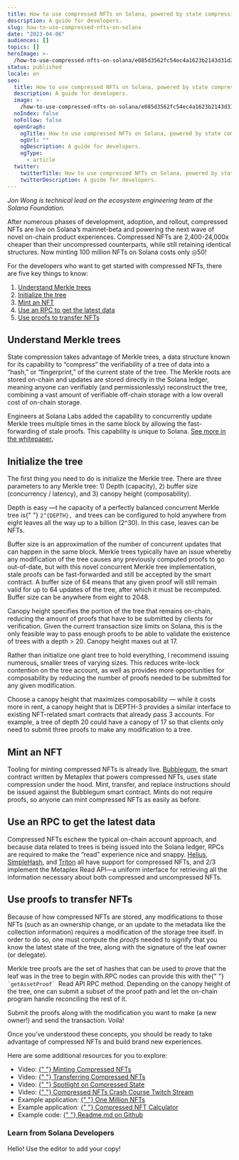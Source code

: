 ```yaml
---
title: How to use compressed NFTs on Solana, powered by state compression
description: A guide for developers.
slug: how-to-use-compressed-nfts-on-solana
date: "2023-04-06"
audiences: []
topics: []
heroImage: >-
  /how-to-use-compressed-nfts-on-solana/e085d3562fc54ec4a1623b2143d31d2d.png
status: published
locale: en
seo:
  title: How to use compressed NFTs on Solana, powered by state compression
  description: A guide for developers.
  image: >-
    /how-to-use-compressed-nfts-on-solana/e085d3562fc54ec4a1623b2143d31d2d.png
  noIndex: false
  noFollow: false
  openGraph:
    ogTitle: How to use compressed NFTs on Solana, powered by state compression
    ogUrl: ""
    ogDescription: A guide for developers.
    ogType:
      - article
  twitter:
    twitterTitle: How to use compressed NFTs on Solana, powered by state compression
    twitterDescription: A guide for developers.
---
```


_Jon Wong is technical lead on the ecosystem engineering team at the Solana Foundation._

After numerous phases of development, adoption, and rollout, compressed NFTs are live on Solana’s mainnet-beta and powering the next wave of novel on-chain product experiences. Compressed NFTs are 2,400-24,000x cheaper than their uncompressed counterparts, while still retaining identical structures. Now minting 100 million NFTs on Solana costs only ◎50!

<YouTube videoId="A_U1Nd41vPc" />

For the developers who want to get started with compressed NFTs, there are five key things to know:

1.  [Understand Merkle trees](https://solana.com/news/how-to-use-compressed-nfts-on-solana#understand-merkle-trees)
2.  [Initialize the tree](https://solana.com/news/how-to-use-compressed-nfts-on-solana#initialize-tree)
3.  [Mint an NFT](https://solana.com/news/how-to-use-compressed-nfts-on-solana#mint-an-nft)
4.  [Use an RPC to get the latest data](https://solana.com/news/how-to-use-compressed-nfts-on-solana#rpc)
5.  [Use proofs to transfer NFTs](https://solana.com/news/how-to-use-compressed-nfts-on-solana#proofs)

## Understand Merkle trees

State compression takes advantage of Merkle trees, a data structure known for its capability to “compress” the verifiability of a tree of data into a “hash,” or “fingerprint,” of the current state of the tree. The Merkle roots are stored on-chain and updates are stored directly in the Solana ledger, meaning anyone can verifiably (and permissionlessly) reconstruct the tree, combining a vast amount of verifiable off-chain storage with a low overall cost of on-chain storage.

Engineers at Solana Labs added the capability to concurrently update Merkle trees multiple times in the same block by allowing the fast-forwarding of stale proofs. This capability is unique to Solana. [See more in the whitepaper.](https://drive.google.com/file/d/1BOpa5OFmara50fTvL0VIVYjtg-qzHCVc/view)

<h2>Initialize the tree</h2>
<p>
  The first thing you need to do is initialize the Merkle tree. There are three
  parameters to any Merkle tree: 1) Depth (capacity), 2) buffer size
  (concurrency / latency), and 3) canopy height (composability).
</p>
<p>
  Depth is easy —t he capacity of a perfectly balanced concurrent Merkle tree is{" "}
  <code>2^{DEPTH}, </code>and trees can be configured to hold anywhere from
  eight leaves all the way up to a billion (2^30). In this case, leaves can be
  NFTs.
</p>
<p>
  Buffer size is an approximation of the number of concurrent updates that can
  happen in the same block. Merkle trees typically have an issue whereby any
  modification of the tree causes any previously computed proofs to go
  out-of-date, but with this novel concurrent Merkle tree implementation, stale
  proofs can be fast-forwarded and still be accepted by the smart contract. A
  buffer size of 64 means that any given proof will still remain valid for up to
  64 updates of the tree, after which it must be recomputed. Buffer size can be
  anywhere from eight to 2048.
</p>
<p>
  Canopy height specifies the portion of the tree that remains on-chain,
  reducing the amount of proofs that have to be submitted by clients for
  verification. Given the current transaction size limits on Solana, this is the
  only feasible way to pass enough proofs to be able to validate the existence
  of trees with a depth &gt; 20. Canopy height maxes out at 17.
</p>
<p>
  Rather than initialize one giant tree to hold everything, I recommend issuing
  numerous, smaller trees of varying sizes. This reduces write-lock contention
  on the tree account, as well as provides more opportunities for composability
  by reducing the number of proofs needed to be submitted for any given
  modification.
</p>
<p>
  Choose a canopy height that maximizes composability — while it costs more in
  rent, a canopy height that is DEPTH-3 provides a similar interface to existing
  NFT-related smart contracts that already pass 3 accounts. For example, a tree
  of depth 20 could have a canopy of 17 so that clients only need to submit
  three proofs to make any modification to a tree.
</p>

## Mint an NFT

Tooling for minting compressed NFTs is already live. [Bubblegum](https://github.com/metaplex-foundation/metaplex-program-library/tree/master/bubblegum/program), the smart contract written by Metaplex that powers compressed NFTs, uses state compression under the hood. Mint, transfer, and replace instructions should be issued against the Bubblegum smart contract. Mints do not require proofs, so anyone can mint compressed NFTs as easily as before.

## Use an RPC to get the latest data

Compressed NFTs eschew the typical on-chain account approach, and because data related to trees is being issued into the Solana ledger, RPCs are required to make the “read” experience nice and snappy. [Helius](https://helius.xyz/), [SimpleHash](https://simplehash.com/), and [Triton](https://triton.one/#/) all have support for compressed NFTs, and 2/3 implement the Metaplex Read API—a uniform interface for retrieving all the information necessary about both compressed and uncompressed NFTs.

<h2>Use proofs to transfer NFTs</h2>
<p>
  Because of how compressed NFTs are stored, any modifications to those NFTs
  (such as an ownership change, or an update to the metadata like the collection
  information) requires a modification of the storage tree itself. In order to
  do so, one must compute the <em>proofs</em> needed to signify that you know
  the latest state of the tree, along with the signature of the leaf owner (or
  delegate).
</p>
<p>
  Merkle tree proofs are the set of hashes that can be used to prove that the
  leaf was in the tree to begin with.RPC nodes can provide this with the{" "}
  <code>`getAssetProof` </code>Read API RPC method. Depending on the canopy
  height of the tree, one can submit a subset of the proof path and let the
  on-chain program handle reconciling the rest of it.
</p>
<p>
  Submit the proofs along with the modification you want to make (a new owner!)
  and send the transaction. Voila!
</p>
<p>
  Once you’ve understood these concepts, you should be ready to take advantage
  of compressed NFTs and build brand new experiences.
</p>
<p>Here are some additional resources for you to explore:</p>
<ul>
  <li>
    Video:
    <a
      href="https://www.youtube.com/watch?v=A_U1Nd41vPc"
      rel="noopener noreferrer"
      target="_blank"
    >
      {" "}
      Minting Compressed NFTs
    </a>
  </li>
  <li>
    Video:
    <a
      href="https://www.youtube.com/watch?v=FOO5eT7K_e4"
      rel="noopener noreferrer"
      target="_blank"
    >
      {" "}
      Transferring Compressed NFTs
    </a>
  </li>
  <li>
    Video:
    <a
      href="https://youtu.be/W4xm4kuXwQk"
      rel="noopener noreferrer"
      target="_blank"
    >
      {" "}
      Spotlight on Compressed State
    </a>
  </li>
  <li>
    Video:
    <a
      href="https://www.twitch.tv/videos/1779068559"
      rel="noopener noreferrer"
      target="_blank"
    >
      {" "}
      Compressed NFTs Crash Course Twitch Stream
    </a>
  </li>
  <li>
    Example application:
    <a
      href="https://www.onemillionnfts.page/"
      rel="noopener noreferrer"
      target="_blank"
    >
      {" "}
      One Million NFTs
    </a>
  </li>
  <li>
    Example application:
    <a href="https://compressed.app/" rel="noopener noreferrer" target="_blank">
      {" "}
      Compressed NFT Calculator
    </a>
  </li>
  <li>
    Example code:
    <a
      href="https://github.com/solana-developers/compressed-nfts/#readme"
      rel="noopener noreferrer"
      target="_blank"
    >
      {" "}
      Readme.md on Github
    </a>
  </li>
</ul>

### Learn from Solana Developers

Hello! Use the editor to add your copy!
